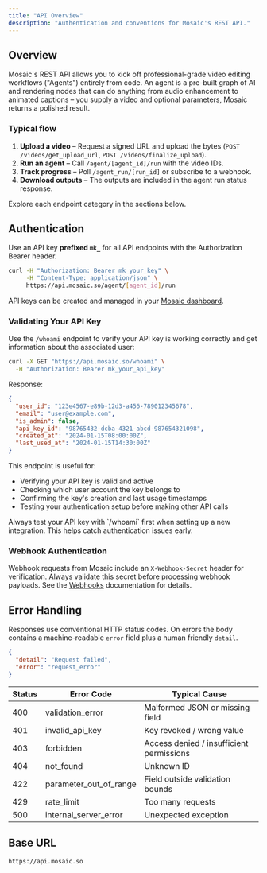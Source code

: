 ```yaml
---
title: "API Overview"
description: "Authentication and conventions for Mosaic's REST API."
---
```


## Overview

Mosaic's REST API allows you to kick off professional-grade video editing workflows ("Agents") entirely from code. An agent is a pre-built graph of AI and rendering nodes that can do anything from audio enhancement to animated captions – you supply a video and optional parameters, Mosaic returns a polished result.

### Typical flow

1. **Upload a video** – Request a signed URL and upload the bytes (`POST /videos/get_upload_url`, `POST /videos/finalize_upload`).
2. **Run an agent** – Call `/agent/[agent_id]/run` with the video IDs.
3. **Track progress** – Poll `/agent_run/[run_id]` or subscribe to a webhook.
4. **Download outputs** – The outputs are included in the agent run status response.

Explore each endpoint category in the sections below.

## Authentication

Use an API key **prefixed `mk_`** for all API endpoints with the Authorization Bearer header.

```bash
curl -H "Authorization: Bearer mk_your_key" \
     -H "Content-Type: application/json" \
     https://api.mosaic.so/agent/[agent_id]/run
```

API keys can be created and managed in your [Mosaic dashboard](https://app.mosaic.so).

### Validating Your API Key

Use the `/whoami` endpoint to verify your API key is working correctly and get information about the associated user:

```bash
curl -X GET "https://api.mosaic.so/whoami" \
  -H "Authorization: Bearer mk_your_api_key"
```

Response:

```json
{
  "user_id": "123e4567-e89b-12d3-a456-789012345678",
  "email": "user@example.com",
  "is_admin": false,
  "api_key_id": "98765432-dcba-4321-abcd-987654321098",
  "created_at": "2024-01-15T08:00:00Z",
  "last_used_at": "2024-01-15T14:30:00Z"
}
```

This endpoint is useful for:
- Verifying your API key is valid and active
- Checking which user account the key belongs to
- Confirming the key's creation and last usage timestamps
- Testing your authentication setup before making other API calls

<Tip>
Always test your API key with `/whoami` first when setting up a new integration. This helps catch authentication issues early.
</Tip>

### Webhook Authentication

Webhook requests from Mosaic include an `X-Webhook-Secret` header for verification. Always validate this secret before processing webhook payloads. See the [Webhooks](/overview/webhooks) documentation for details.



## Error Handling

Responses use conventional HTTP status codes. On errors the body contains a machine-readable `error` field plus a human friendly `detail`.

```json
{
  "detail": "Request failed",
  "error": "request_error"
}
```

| Status | Error Code | Typical Cause |
| --- | --- | --- |
| 400 | validation_error | Malformed JSON or missing field |
| 401 | invalid_api_key | Key revoked / wrong value |
| 403 | forbidden | Access denied / insufficient permissions |
| 404 | not_found | Unknown ID |
| 422 | parameter_out_of_range | Field outside validation bounds |
| 429 | rate_limit | Too many requests |
| 500 | internal_server_error | Unexpected exception |

## Base URL

```text
https://api.mosaic.so
```
